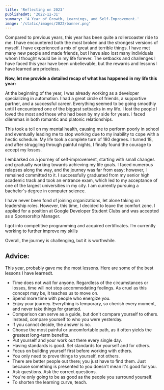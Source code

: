 ```yaml
---
title: 'Reflecting on 2023'
publishedAt: '2022-12-31'
summary: 'A Year of Growth, Learnings, and Self-Improvement.'
image: '/static/images/2022/banner.png'
---
```


Compared to previous years, this year has been quite a rollercoaster ride to me. I have encountered both the most broken and the strongest versions of myself. I have experienced a mix of great and terrible things. I have met many new people and made friends, but I have also lost many individuals whom I thought would be in my life forever. The setbacks and challenges I have faced this year have been unbelievable, but the rewards and lessons I have learned are priceless.


**Now, let me provide a detailed recap of what has happened in my life this year:**


At the beginning of the year, I was already working as a developer specializing in automation. I had a great circle of friends, a supportive partner, and a successful career. Everything seemed to be going smoothly until I encountered one of the biggest setbacks in my life. I lost the people I loved the most and those who had been by my side for years. I faced dilemmas in both romantic and platonic relationships.


This took a toll on my mental health, causing me to perform poorly in school and eventually leading me to stop working due to my inability to cope with a hectic schedule. My life took a complete turn of 180 degrees. I turned 18, and after struggling through painful nights, I finally found the courage to accept my losses.


I embarked on a journey of self-improvement, starting with small changes and gradually working towards achieving my life goals. I faced numerous relapses along the way, and the journey was far from easy; however, I remained committed to it. I successfully graduated from my senior high academic track and took an entrance exam, which led to my acceptance of one of the largest universities in my city. I am currently pursuing a bachelor's degree in computer science.


I have never been fond of joining organizations, let alone taking on leadership roles. However, this time, I decided to leave the comfort zone. I applied for a position at Google Developer Student Clubs and was accepted as a Sponsorship Manager.


I got into competitive programming and acquired certificates. I’m currently working to further improve my skills


Overall, the journey is challenging, but it is worthwhile.


## Advice:


This year, probably gave me the most lessons. Here are some of the best lessons I have learnedt.


- Time does not wait for anyone. Regardless of the circumstances or losses, time will not stop accommodating feelings. As cruel as this concept may be, it teaches us to move on.
- Spend more time with people who energize you.
- Enjoy your journey. Everything is temporary, so cherish every moment, and never take things for granted.
- Comparison can serve as a guide, but don't compare yourself to others. Instead, compare yourself to who you were yesterday.
- If you cannot decide, the answer is no.
- Choose the most painful or uncomfortable path, as it often yields the greatest long-term benefits.
- Put yourself and your work out there every single day.
- Having standards is good. Set standards for yourself and for others.
- Focus on building yourself first before working with others.
- You only need to prove things to yourself, not others.
- There are better people out there; you just have to find them. Just because something is presented to you doesn't mean it's good for you.
- Ask questions. Ask the correct questions.
- You're only going to be as good as the people you surround yourself.
- To shorten the learning curve, teach.
